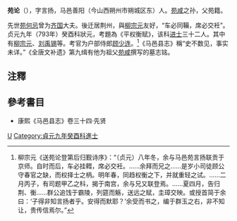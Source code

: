'''苑论'''（{{bd|?||?||}}），字言扬，马邑善阳（今山西朔州市朔城区东）人。[[苑咸|苑咸]]之孙，父苑籍。

先世[[苑何忌|苑何忌]]曾为[[齐国|齐国]]大夫。後迁居荆州，與[[柳宗元|柳宗元]]友好，“车必同鞴，席必交衽”。贞元九年（793年）癸酉科狀元，考題為《平权衡赋》，该科[[进士|进士]]三十二人。其中有[[柳宗元|柳宗元]]、[[刘禹锡|刘禹锡]]等。考官为户部侍郎[[顾少连|顾少连]]。<ref>柳宗元《送苑论登第后归觐诗序》：“（贞元）八年冬，余与马邑苑言扬联贡于京师。自时而后，车必挂轊，席必交衽。……余拜而兄之……是岁小司徒顾公守春官之缺，而权择士之柄。明年春，同趋权衡之下，并就重轻之试。……二月丙子，有司题甲乙之科，揭于南宫，余与兄又联登焉。……夏四月，告归荆、衡……群公追饯于霸陵，列筵而觞，送远之赋，圭璋交映。或授首简于余曰：‘子得非知言扬者乎。安得而默耶？’余受而书之，编于群玉之右，非不知让，贵传信焉尔。”</ref>《马邑县志》稱“史不数见，事实未详。”《全唐文补遗》第九缉有他为祖父[[苑咸|苑咸]]撰写的墓志铭。

==注釋==
{{reflist}}

==參考書目==
* 康熙《马邑县志》卷三十四·先贤

[[Category:唐朝狀元|U]]
[[Category:貞元九年癸酉科進士|Category:貞元九年癸酉科進士]]